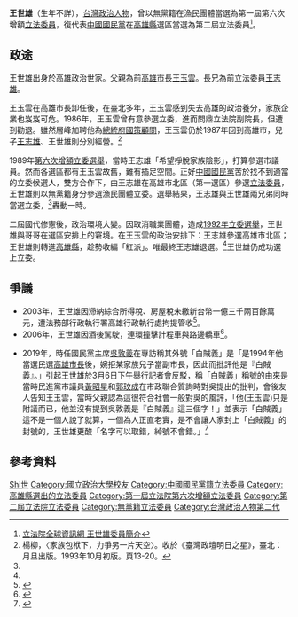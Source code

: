 {{Otheruses|other=名为王世雄的其他人物|王世雄}}
{{Infobox_officeholder
| name = 王世雄
| image name =
| width = 
| now = 台灣政治人士 
| period = 
| sex = 男 
| Native place = 
| date of birth = {{fact|1961}}
| party = {{Kmt|19px}}
| nationality = {{ROC}}
| place of birth = {{TWN}}
| relatives = [[王玉雲|王玉雲]]（父）、[[王志雄_(1952年)|王志雄]]（兄）
| educate = 
*政治大學外交系畢業
| past = 
*中國水產協會理事
*台灣省漁會顧問
*金堂殿管理委員會顧問
*旗津慈善堂管理委員會顧問
*高雄縣殘障服務協會顧問
*第一屆第六次增額立法委員<br><span style="color: blue;">(1990年-1993年)</span>
*立法院交通委員會召集委員
*司法委員會召集委員
*第二屆立法委員<br><span style="color: blue;">(1993年-1996年)</span>
}}
'''王世雄'''（生年不詳），[[台灣|台灣]][[政治人物|政治人物]]，曾以無黨籍在漁民團體當選為第一屆第六次增額[[立法委員|立法委員]]，復代表[[中國國民黨|中國國民黨]]在[[高雄縣|高雄縣]]選區當選為第二屆立法委員<ref>[http://www.ly.gov.tw/ly/01_introduce/0103_leg/leg_main/leg_ver01_01.jsp?ItemNO=01030100&lgno=00005&stage=2 立法院全球資訊網 王世雄委員簡介]</ref>。

== 政途 ==
王世雄出身於高雄政治世家。父親為前[[高雄市|高雄市]]長[[王玉雲|王玉雲]]。長兄為前立法委員[[王志雄_(1952年)|王志雄]]。

王玉雲在高雄市長卸任後，在臺北多年，王玉雲感到失去高雄的政治養分，家族企業也岌岌可危。1986年，王玉雲曾有意參選立委，進而問鼎立法院副院長，但遭到勸退。雖然層峰加聘他為[[總統府國策顧問|總統府國策顧問]]，王玉雲仍於1987年回到高雄市，兒子[[王志雄_(1952年)|王志雄]]、王世雄則分別經營。<ref name="民意喉舌">楊柳，〈家族包袱下，力爭另一片天空〉。收於《臺灣政壇明日之星》，臺北：月旦出版。1993年10月初版。頁13-20。</ref>

1989年[[1989年中華民國立法委員選舉|第六次增額立委選舉]]，當時王志雄「希望掙脫家族陰影」，打算參選市議員。然而各選區都有王玉雲故舊，難有插足空間。正好[[中國國民黨|中國國民黨]]苦於找不到適當的立委候選人，雙方合作下，由王志雄在高雄市北區（第一選區）參選[[立法委員|立法委員]]，王世雄則以無黨籍身分參選漁民團體立委。選舉結果，王志雄與王世雄兩兄弟同時當選立委，<ref name="民意喉舌"></ref>轟動一時。

二屆國代修憲後，政治環境大變。因取消職業團體，造成[[1992年中華民國立法委員選舉|1992年立委選舉]]，王世雄與哥哥在選區安排上的窘境。在王玉雲的政治安排下：王志雄參選高雄市北區；王世雄則轉進[[高雄縣|高雄縣]]，趁勢收編「紅派」。唯最終王志雄退選。<ref name="民意喉舌"></ref>王世雄仍成功選上立委。

== 爭議 ==
* 2003年，王世雄因滯納綜合所得稅、房屋稅未繳新台幣一億三千兩百餘萬元，遭法務部行政執行署高雄行政執行處拘提管收<ref>{{cite news | language = zh-hant | author =  | coauthors =  | url = http://www.epochtimes.com/b5/3/3/27/n292473.htm | title = 王世雄欠稅一億三千餘萬遭拘提管收 | work =  | publisher = [[中央社|中央社]] | pages =  | date = 2003-03-23 | accessdate = 2009-12-16 | archive-date = 2005-10-03 | archive-url = https://web.archive.org/web/20051003230357/http://www.epochtimes.com/b5/3/3/27/n292473.htm | dead-url = no }}</ref>。
* 2006年，王世雄因酒後駕駛，連環撞擊計程車與路邊轎車<ref>{{cite news | language = zh-hant | author =  | coauthors =  | url = http://www.libertytimes.com.tw/2006/new/jan/7/today-so4.htm | title = 前立委王世雄酒駕連環撞 酒測值高達0.67 | work =  | publisher = [[自由時報|自由時報]] | pages =  | date = 2006-01-07 | accessdate = 2009-12-16 | archive-date = 2009-06-19 | archive-url = https://web.archive.org/web/20090619133602/http://www.libertytimes.com.tw/2006/new/jan/7/today-so4.htm | dead-url = no }}</ref>。

* 2019年，時任國民黨主席[[吳敦義|吳敦義]]在專訪稱其外號「白賊義」是「是1994年他當選民選[[高雄市長|高雄市長]]後，婉拒某家族兒子當副市長，因此而批評他是『白賊義』。」引起王世雄於3月6日下午舉行記者會反駁，稱「白賊義」稱號的由來是當時民進黨市議員[[黃昭星|黃昭星]]和[[郭玟成|郭玟成]]在市政聯合質詢時對吳提出的批判，會後友人告知王玉雲，當時父親認為這很符合社會一般對吳的風評，「他(王玉雲)只是附議而已，他並沒有提到吳敦義是『白賊義』這三個字！」並表示「白賊義」這不是一個人說了就算，一個為人正直老實，是不會讓人家封上「白賊義」的封號的，王世雄更酸「名字可以取錯，綽號不會錯。」<ref>{{cite news | language = zh-hant | author =  | coauthors =  | url = https://www.upmedia.mg/news_info.php?SerialNo=58771 | title = 「白賊義」前高市長取的？　王玉雲兒斥：謊言比病毒可怕 | work =  | publisher = [[上報|上報]] | pages =  | date = 2019-03-06 | accessdate = 2021-07-12 | archive-date = 2021-07-15 | archive-url = https://web.archive.org/web/20210715020122/https://www.upmedia.mg/news_info.php?SerialNo=58771 | dead-url = no }}</ref>

== 參考資料 ==
{{Reflist|2}}

{{第1屆中華民國立法委員名單 (全面改選前)}}

{{Authority control}}
{{DEFAULTSORT:Wang王}}
[[Category:王姓|Shi世]]
[[Category:國立政治大學校友|Category:國立政治大學校友]]
[[Category:中國國民黨籍立法委員|Category:中國國民黨籍立法委員]]
[[Category:高雄縣選出的立法委員|Category:高雄縣選出的立法委員]]
[[Category:第一屆立法院第六次增額立法委員|Category:第一屆立法院第六次增額立法委員]]
[[Category:第二屆立法院立法委員|Category:第二屆立法院立法委員]]
[[Category:無黨籍立法委員|Category:無黨籍立法委員]]
[[Category:台灣政治人物第二代|Category:台灣政治人物第二代]]